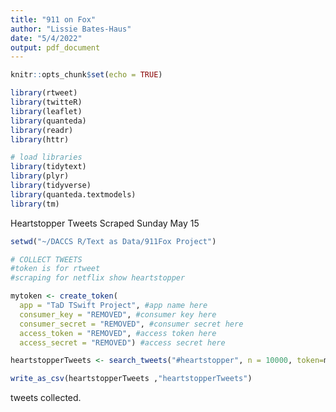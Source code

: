 ```yaml
---
title: "911 on Fox"
author: "Lissie Bates-Haus"
date: "5/4/2022"
output: pdf_document
---
```


```r
knitr::opts_chunk$set(echo = TRUE)
```

```r

library(rtweet)
library(twitteR)
library(leaflet)
library(quanteda)
library(readr)
library(httr)

# load libraries
library(tidytext)
library(plyr)
library(tidyverse)
library(quanteda.textmodels)
library(tm)

```

Heartstopper Tweets Scraped Sunday May 15

```r

setwd("~/DACCS R/Text as Data/911Fox Project")

# COLLECT TWEETS
#token is for rtweet
#scraping for netflix show heartstopper

mytoken <- create_token(
  app = "TaD TSwift Project", #app name here
  consumer_key = "REMOVED", #consumer key here
  consumer_secret = "REMOVED", #consumer secret here
  access_token = "REMOVED", #access token here
  access_secret = "REMOVED") #access secret here

heartstopperTweets <- search_tweets("#heartstopper", n = 10000, token=mytoken, include_rts = FALSE, lang = "en") 

write_as_csv(heartstopperTweets ,"heartstopperTweets")

```

tweets collected.


